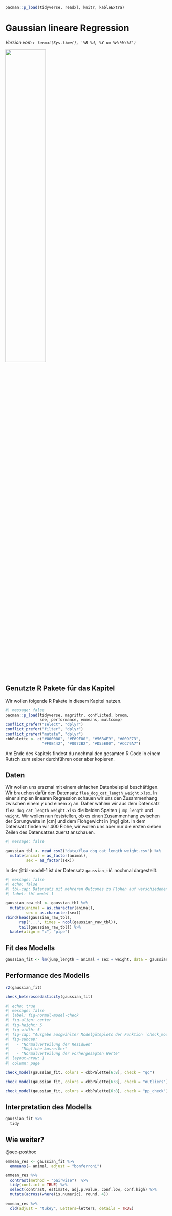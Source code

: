 ```r
pacman::p_load(tidyverse, readxl, knitr, kableExtra)
```

# Gaussian lineare Regression

*Version vom `r format(Sys.time(), '%B %d, %Y um %H:%M:%S')`*

![](images/caution.png){fig-align="center" width="50%"}

## Genutzte R Pakete für das Kapitel

Wir wollen folgende R Pakete in diesem Kapitel nutzen.

```r
#| message: false
pacman::p_load(tidyverse, magrittr, conflicted, broom,
               see, performance, emmeans, multcomp)
conflict_prefer("select", "dplyr")
conflict_prefer("filter", "dplyr")
conflict_prefer("mutate", "dplyr")
cbbPalette <- c("#000000", "#E69F00", "#56B4E9", "#009E73", 
                "#F0E442", "#0072B2", "#D55E00", "#CC79A7")
```

Am Ende des Kapitels findest du nochmal den gesamten R Code in einem Rutsch zum selber durchführen oder aber kopieren.

## Daten

Wir wollen uns erszmal mit einem einfachen Datenbeispiel beschäftigen. Wir brauchen dafür den Datensatz `flea_dog_cat_length_weight.xlsx`. In einer simplen linearen Regression schauen wir uns den Zusammenhang zwischen einem $y$ und einem $x_1$ an. Daher wählen wir aus dem Datensatz `flea_dog_cat_length_weight.xlsx` die beiden Spalten `jump_length` und `weight`. Wir wollen nun feststellen, ob es einen Zusammenhang zwischen der Sprungweite in \[cm\] und dem Flohgewicht in \[mg\] gibt. In dem Datensatz finden wir 400 Flöhe, wir wollen uns aber nur die ersten sieben Zeilen des Datensatzes zuerst anschauen.

```r
#| message: false

gaussian_tbl <- read_csv2("data/flea_dog_cat_length_weight.csv") %>%
  mutate(animal = as_factor(animal),
         sex = as_factor(sex))
```

In der @tbl-model-1 ist der Datensatz `gaussian_tbl` nochmal dargestellt.

```r
#| message: false
#| echo: false
#| tbl-cap: Datensatz mit mehreren Outcomes zu Flöhen auf verschiedenen Tierarten.
#| label: tbl-model-1

gaussian_raw_tbl <- gaussian_tbl %>% 
  mutate(animal = as.character(animal),
         sex = as.character(sex))
rbind(head(gaussian_raw_tbl),
      rep("...", times = ncol(gaussian_raw_tbl)),
      tail(gaussian_raw_tbl)) %>% 
  kable(align = "c", "pipe")

```

## Fit des Modells

```r
gaussian_fit <- lm(jump_length ~ animal + sex + weight, data = gaussian_tbl)
```

## Performance des Modells

```r
r2(gaussian_fit)
```

```r
check_heteroscedasticity(gaussian_fit)
```

```r
#| echo: true
#| message: false
#| label: fig-normal-model-check
#| fig-align: center
#| fig-height: 5
#| fig-width: 5
#| fig-cap: "Ausgabe ausgwählter Modelgüteplots der Funktion `check_model()`."
#| fig-subcap: 
#|   - "Normalverteilung der Residuen"
#|   - "Mögliche Ausreißer"
#|   - "Normalverteilung der vorhergesagten Werte"
#| layout-nrow: 1
#| column: page

check_model(gaussian_fit, colors = cbbPalette[6:8], check = "qq")

check_model(gaussian_fit, colors = cbbPalette[6:8], check = "outliers")

check_model(gaussian_fit, colors = cbbPalette[6:8], check = "pp_check")
```

## Interpretation des Modells

```r
gaussian_fit %>% 
  tidy
```

## Wie weiter?

@sec-posthoc

```r

emmean_res <- gaussian_fit %>% 
  emmeans(~ animal, adjust = "bonferroni") 

emmean_res %>% 
  contrast(method = "pairwise")  %>% 
  tidy(conf.int = TRUE) %>% 
  select(contrast, estimate, adj.p.value, conf.low, conf.high) %>% 
  mutate(across(where(is.numeric), round, 4))

emmean_res %>% 
  cld(adjust = "tukey", Letters=letters, details = TRUE)

```

